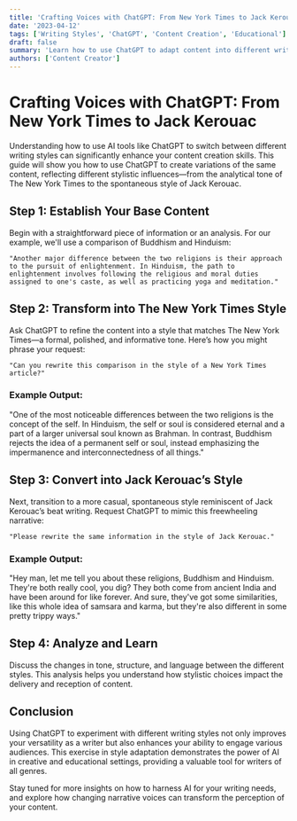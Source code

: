 ```yaml
---
title: 'Crafting Voices with ChatGPT: From New York Times to Jack Kerouac'
date: '2023-04-12'
tags: ['Writing Styles', 'ChatGPT', 'Content Creation', 'Educational']
draft: false
summary: 'Learn how to use ChatGPT to adapt content into different writing styles, from the formal tone of The New York Times to the freewheeling prose of Jack Kerouac, using a comparison of Buddhism and Hinduism as an example.'
authors: ['Content Creator']
---
```


# Crafting Voices with ChatGPT: From New York Times to Jack Kerouac

Understanding how to use AI tools like ChatGPT to switch between different writing styles can significantly enhance your content creation skills. This guide will show you how to use ChatGPT to create variations of the same content, reflecting different stylistic influences—from the analytical tone of The New York Times to the spontaneous style of Jack Kerouac.

## Step 1: Establish Your Base Content

Begin with a straightforward piece of information or an analysis. For our example, we'll use a comparison of Buddhism and Hinduism:

```plainText
"Another major difference between the two religions is their approach to the pursuit of enlightenment. In Hinduism, the path to enlightenment involves following the religious and moral duties assigned to one's caste, as well as practicing yoga and meditation."
```

## Step 2: Transform into The New York Times Style

Ask ChatGPT to refine the content into a style that matches The New York Times—a formal, polished, and informative tone. Here’s how you might phrase your request:

```plainText
"Can you rewrite this comparison in the style of a New York Times article?"
```

### Example Output:

"One of the most noticeable differences between the two religions is the concept of the self. In Hinduism, the self or soul is considered eternal and a part of a larger universal soul known as Brahman. In contrast, Buddhism rejects the idea of a permanent self or soul, instead emphasizing the impermanence and interconnectedness of all things."

## Step 3: Convert into Jack Kerouac’s Style

Next, transition to a more casual, spontaneous style reminiscent of Jack Kerouac’s beat writing. Request ChatGPT to mimic this freewheeling narrative:

```plainText
"Please rewrite the same information in the style of Jack Kerouac."
```

### Example Output:

"Hey man, let me tell you about these religions, Buddhism and Hinduism. They're both really cool, you dig? They both come from ancient India and have been around for like forever. And sure, they've got some similarities, like this whole idea of samsara and karma, but they're also different in some pretty trippy ways."

## Step 4: Analyze and Learn

Discuss the changes in tone, structure, and language between the different styles. This analysis helps you understand how stylistic choices impact the delivery and reception of content.

## Conclusion

Using ChatGPT to experiment with different writing styles not only improves your versatility as a writer but also enhances your ability to engage various audiences. This exercise in style adaptation demonstrates the power of AI in creative and educational settings, providing a valuable tool for writers of all genres.

Stay tuned for more insights on how to harness AI for your writing needs, and explore how changing narrative voices can transform the perception of your content.
